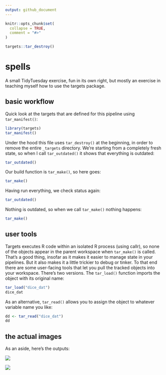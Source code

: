 ```yaml
---
output: github_document
---
```


```r
knitr::opts_chunk$set(
  collapse = TRUE,
  comment = "#>"
)

targets::tar_destroy()
```

# spells

A small TidyTuesday exercise, fun in its own right, but mostly an exercise in teaching myself how to use the targets package. 

## basic workflow

Quick look at the targets that are defined for this pipeline using `tar_manifest()`:

```r
library(targets)
tar_manifest()
```

Under the hood this file uses `tar_destroy()` at the beginning, in order to remove the entire `_targets` directory. We're starting from a completely fresh state, so when I call `tar_outdated()` it shows that everything is outdated:

```r
tar_outdated()
```

Our build function is `tar_make()`, so here goes:

```r
tar_make()
```

Having run everything, we check status again:

```r
tar_outdated()
```

Nothing is outdated, so when we call `tar_make()` nothing happens:

```r
tar_make()
```

## user tools   

Targets executes R code within an isolated R process (using callr), so none of the objects appear in the parent workspace when `tar_make()` is called. That's a good thing, insofar as it makes it easier to manage state in your pipelines. But it also makes it a little trickier to debug or tinker. To that end there are some user-facing tools that let you pull the tracked objects into your workspace. There's two versions. The `tar_load()` function imports the object with its original name:

```r
tar_load("dice_dat")
dice_dat
```

As an alternative, `tar_read()` allows you to assign the object to whatever variable name you like:

```r
dd <- tar_read("dice_dat")
dd
```

## the actual images

As an aside, here's the outputs:

![](./output/dice_pic.png)

![](./output/scholastic_pic.png)
